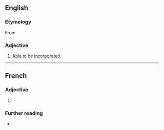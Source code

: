 ==English==

===Etymology===
From {{etyl|frm|en}} {{m|frm|incorporable}}

===Adjective===
{{en-adj|-}}

# [[able#English|Able]] to be [[incorporate#English|incorporate]]d.

----

==French==

===Adjective===
{{fr-adj}}

# {{l|en|incorporable}}

===Further reading===
* {{R:TLFi}}